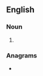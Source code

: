 {{also|Bantams}}
==English==

===Noun===
{{head|en|noun plural form}}

# {{plural of|bantam|lang=en}}

===Anagrams===
* {{anagrams|en|a=aabmnst|Batmans|batmans|batsman}}